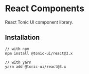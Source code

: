 # React Components

React Tonic UI component library.

## Installation

```bash
// with npm
npm install @tonic-ui/react@3.x

// with yarn
yarn add @tonic-ui/react@3.x
```
